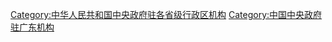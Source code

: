 [[Category:中华人民共和国中央政府驻各省级行政区机构|Category:中华人民共和国中央政府驻各省级行政区机构]]
[[Category:中国中央政府驻广东机构|Category:中国中央政府驻广东机构]]